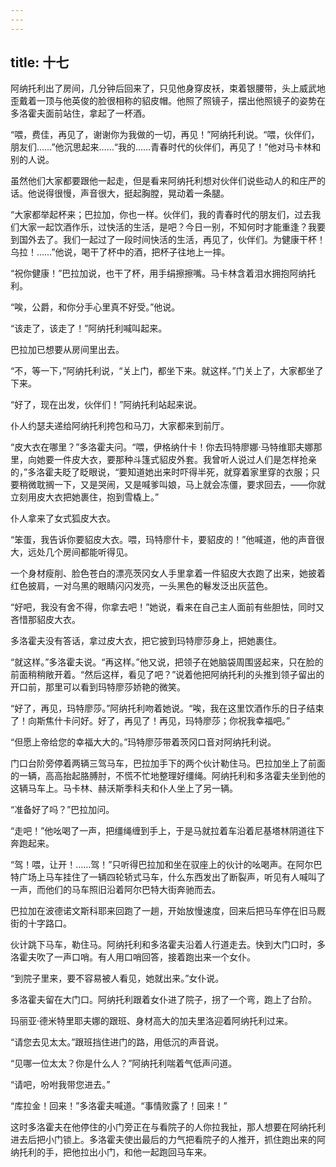 ```yaml
---
---
---
```

title: 十七
---




阿纳托利出了房间，几分钟后回来了，只见他身穿皮袄，束着银腰带，头上威武地歪戴着一顶与他英俊的脸很相称的貂皮帽。他照了照镜子，摆出他照镜子的姿势在多洛霍夫面前站住，拿起了一杯酒。

“喂，费佳，再见了，谢谢你为我做的一切，再见！”阿纳托利说。“喂，伙伴们，朋友们……”他沉思起来……“我的……青春时代的伙伴们，再见了！”他对马卡林和别的人说。

虽然他们大家都要跟他一起走，但是看来阿纳托利想对伙伴们说些动人的和庄严的话。他说得很慢，声音很大，挺起胸膛，晃动着一条腿。

“大家都举起杯来；巴拉加，你也一样。伙伴们，我的青春时代的朋友们，过去我们大家一起饮酒作乐，过快活的生活，是吧？今日一别，不知何时才能重逢？我要到国外去了。我们一起过了一段时间快活的生活，再见了，伙伴们。为健康干杯！乌拉！……”他说，喝干了杯中的酒，把杯子往地上一摔。

“祝你健康！”巴拉加说，也干了杯，用手绢擦擦嘴。马卡林含着泪水拥抱阿纳托利。

“唉，公爵，和你分手心里真不好受。”他说。

“该走了，该走了！”阿纳托利喊叫起来。

巴拉加已想要从房间里出去。

“不，等一下，”阿纳托利说，“关上门，都坐下来。就这样。”门关上了，大家都坐了下来。

“好了，现在出发，伙伴们！”阿纳托利站起来说。

仆人约瑟夫递给阿纳托利挎包和马刀，大家都来到前厅。

“皮大衣在哪里？”多洛霍夫问。“喂，伊格纳什卡！你去玛特廖娜·马特维耶夫娜那里，向她要一件皮大衣，要那种斗篷式貂皮外套。我曾听人说过人们是怎样抢亲的，”多洛霍夫眨了眨眼说，“要知道她出来时吓得半死，就穿着家里穿的衣服；只要稍微耽搁一下，又是哭闹，又是喊爹叫娘，马上就会冻僵，要求回去，——你就立刻用皮大衣把她裹住，抱到雪橇上。”

仆人拿来了女式狐皮大衣。

“笨蛋，我告诉你要貂皮大衣。喂，玛特廖什卡，要貂皮的！”他喊道，他的声音很大，远处几个房间都能听得见。

一个身材瘦削、脸色苍白的漂亮茨冈女人手里拿着一件貂皮大衣跑了出来，她披着红色披肩，一对乌黑的眼睛闪闪发亮，一头黑色的鬈发泛出灰蓝色。

“好吧，我没有舍不得，你拿去吧！”她说，看来在自己主人面前有些胆怯，同时又吝惜那貂皮大衣。

多洛霍夫没有答话，拿过皮大衣，把它披到玛特廖莎身上，把她裹住。

“就这样。”多洛霍夫说。“再这样。”他又说，把领子在她脑袋周围竖起来，只在脸的前面稍稍敞开着。“然后这样，看见了吧？”说着他把阿纳托利的头推到领子留出的开口前，那里可以看到玛特廖莎娇艳的微笑。

“好了，再见，玛特廖莎。”阿纳托利吻着她说。“唉，我在这里饮酒作乐的日子结束了！向斯焦什卡问好。好了，再见了！再见，玛特廖莎；你祝我幸福吧。”

“但愿上帝给您的幸福大大的。”玛特廖莎带着茨冈口音对阿纳托利说。

门口台阶旁停着两辆三驾马车，巴拉加手下的两个伙计勒住马。巴拉加坐上了前面的一辆，高高抬起胳膊肘，不慌不忙地整理好缰绳。阿纳托利和多洛霍夫坐到他的这辆马车上。马卡林、赫沃斯季科夫和仆人坐上了另一辆。

“准备好了吗？”巴拉加问。

“走吧！”他吆喝了一声，把缰绳缠到手上，于是马就拉着车沿着尼基塔林阴道往下奔跑起来。

“驾！喂，让开！……驾！”只听得巴拉加和坐在驭座上的伙计的吆喝声。在阿尔巴特广场上马车挂住了一辆四轮轿式马车，什么东西发出了断裂声，听见有人喊叫了一声，而他们的马车照旧沿着阿尔巴特大街奔驰而去。

巴拉加在波德诺文斯科耶来回跑了一趟，开始放慢速度，回来后把马车停在旧马厩街的十字路口。

伙计跳下马车，勒住马。阿纳托利和多洛霍夫沿着人行道走去。快到大门口时，多洛霍夫吹了一声口哨。有人用口哨回答，接着跑出来一个女仆。

“到院子里来，要不容易被人看见，她就出来。”女仆说。

多洛霍夫留在大门口。阿纳托利跟着女仆进了院子，拐了一个弯，跑上了台阶。

玛丽亚·德米特里耶夫娜的跟班、身材高大的加夫里洛迎着阿纳托利过来。

“请您去见太太。”跟班挡住进门的路，用低沉的声音说。

“见哪一位太太？你是什么人？”阿纳托利喘着气低声问道。

“请吧，吩咐我带您进去。”

“库拉金！回来！”多洛霍夫喊道。“事情败露了！回来！”

这时多洛霍夫在他停住的小门旁正在与看院子的人你拉我扯，那人想要在阿纳托利进去后把小门锁上。多洛霍夫使出最后的力气把看院子的人推开，抓住跑出来的阿纳托利的手，把他拉出小门，和他一起跑回马车来。